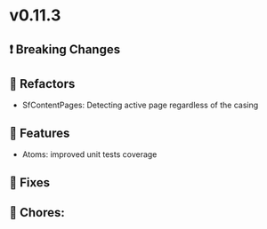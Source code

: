 
<Meta title="Releases/v0.11.x - Latest Minor/v0.11.3 - Latest/Change log" />

# v0.11.3

## ❗ Breaking Changes

## 🔨 Refactors
- SfContentPages: Detecting active page regardless of the casing

## 🚀 Features
- Atoms: improved unit tests coverage

## 🐛 Fixes

## 🧹 Chores:

